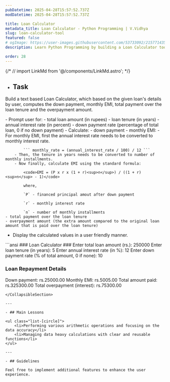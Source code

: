 ```yaml
---
pubDatetime: 2025-04-28T15:57:52.737Z
modDatetime: 2025-04-28T15:57:52.737Z

title: Loan Calculator
metadata_title: Loan Calculator - Python Programming | V.Vidhya
slug: loan-calculator-tool
featured: false
# ogImage: https://user-images.githubusercontent.com/53733092/215771435-25408246-2309-4f8b-a781-1f3d93bdf0ec.png
description: Learn Python Programming by building a Loan Calculator tool for your friends.

order: 28
---
```


{/* // import LinkMd from '@/components/LinkMd.astro'; */}

- ## Task

Build a text based Loan Calculator, which based on the given loan's details by user, computes the down payment, monthly EMI, total payment over the loan 
tenure and the overpayment amount.

<CollapsibleSection title="Instructions">
- Prompt user for:
    - total loan amount (in rupees)
    - loan tenure (in years)
    - annual interest rate (in percent)
    - down payment rate (percentage of total loan, 0 if no down payment)
- Calculate:
    - down payment
    - monthly EMI:
        - For monthly EMI, first the annual interest rate needs to be converted to monthly interest rate.
        
            ``` monthly_rate = (annual_interest_rate / 100) / 12 ```
        - Then, the tenure in years needs to be converted to number of monthly installments.
        - Now finally, calculate EMI using the standard formula:

            <code>EMI = (P x r x (1 + r)<sup>n</sup>) / ((1 + r)<sup>n</sup> - 1)</code>

            where, 
            
            `P` - financed principal amout after down payment 
            
            `r` - monthly interest rate
            
            `n` - number of monthly installments
    - total payment over the loan tenure
    - overpayment amount (the extra amount compared to the original loan amount that is paid over the loan tenure)
- Display the calculated values in a user friendly manner.
</CollapsibleSection>

<div class="w-full my-2"></div>

<CollapsibleSection title="Expected Output">
```ansi
### Loan Calculator ###
Enter total loan amount (rs.): 250000
Enter loan tenure (in years): 5
Enter annual interest rate (in %): 12
Enter down payment rate (% of total amount, 0 if none): 10

### Loan Repayment Details ###
Down payment: rs.25000.00
Monthly EMI: rs.5005.00
Total amount paid: rs.325300.00
Total overpayment (interest): rs.75300.00
```
</CollapsibleSection>

---

- ## Main Lessons

<ul class="list-[circle]">
    <li>Performing various arithmetic operations and focusing on the data accuracy</li>
    <li>Managing data heavy calculations with clear and reusable functions</li>
</ul>

---

- ## Guidelines

Feel free to implement additional features to enhance the user experience.
